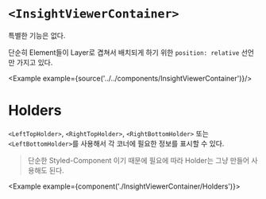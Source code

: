 
# `<InsightViewerContainer>`

특별한 기능은 없다.

단순히 Element들이 Layer로 겹쳐서 배치되게 하기 위한 `position: relative` 선언만 가지고 있다.

<Example example={source('../../components/InsightViewerContainer')}/>

# Holders

`<LeftTopHolder>`, `<RightTopHolder>`, `<RightBottomHolder>` 또는 `<LeftBottomHolder>`를 사용해서 각 코너에 필요한 정보를 표시할 수 있다.

> 단순한 Styled-Component 이기 때문에 필요에 따라 Holder는 그냥 만들어 사용해도 된다.

<Example example={component('./InsightViewerContainer/Holders')}>
  <InsightViewerPreview height={720}/>
</Example>